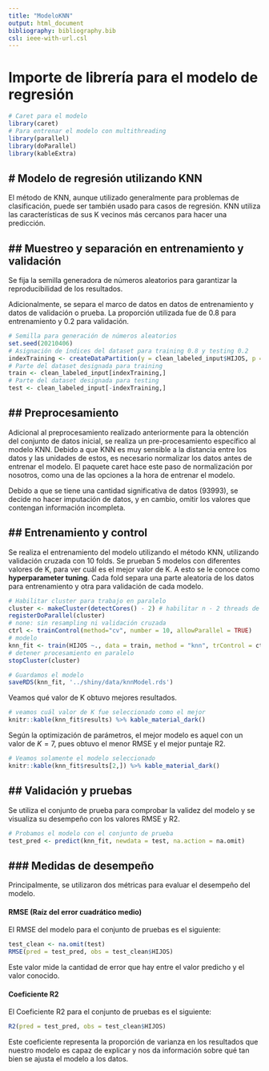 ```yaml
---
title: "ModeloKNN"
output: html_document
bibliography: bibliography.bib
csl: ieee-with-url.csl
---
```

# Importe de librería para el modelo de regresión
```r
# Caret para el modelo
library(caret)
# Para entrenar el modelo con multithreading
library(parallel)
library(doParallel)
library(kableExtra)
```
# Modelo de regresión utilizando KNN
---
El método de KNN, aunque utilizado generalmente para problemas de clasificación, puede ser también usado para casos de regresión. KNN utiliza las características de sus K vecinos más cercanos para hacer una predicción.

## Muestreo y separación en entrenamiento y validación
---
Se fija la semilla generadora de números aleatorios para garantizar la reproducibilidad de los resultados.

Adicionalmente, se separa el marco de datos en datos de entrenamiento y datos de validación o prueba. La proporción utilizada fue de $0.8$ para entrenamiento y $0.2$ para validación.

```r
# Semilla para generación de números aleatorios
set.seed(20210406)
# Asignación de índices del dataset para training 0.8 y testing 0.2 
indexTraining <- createDataPartition(y = clean_labeled_input$HIJOS, p = 0.8, list = FALSE)
# Parte del dataset designada para training
train <- clean_labeled_input[indexTraining,]
# Parte del dataset designada para testing
test <- clean_labeled_input[-indexTraining,]
```

## Preprocesamiento
---
Adicional al preprocesamiento realizado anteriormente para la obtención del conjunto de datos inicial, se realiza un pre-procesamiento específico al modelo KNN. Debido a que KNN es muy sensible a la distancia entre los datos y las unidades de estos, es necesario normalizar los datos antes de entrenar el modelo. El paquete caret hace este paso de normalización por nosotros, como una de las opciones a la hora de entrenar el modelo.

Debido a que se tiene una cantidad significativa de datos $(93993)$, se decide no hacer imputación de datos, y en cambio, omitir los valores que contengan información incompleta.

## Entrenamiento y control
---
Se realiza el entrenamiento del modelo utilizando el método KNN, utilizando validación cruzada con 10 folds. Se prueban 5 modelos con diferentes valores de K, para ver cuál es el mejor valor de K. A esto se le conoce como **hyperparameter tuning**. Cada fold separa una parte aleatoria de los datos para entrenamiento y otra para validación de cada modelo.
```r
# Habilitar cluster para trabajo en paralelo
cluster <- makeCluster(detectCores() - 2) # habilitar n - 2 threads de la cpu
registerDoParallel(cluster)
# none: sin resampling ni validación cruzada
ctrl <- trainControl(method="cv", number = 10, allowParallel = TRUE)
# modelo
knn_fit <- train(HIJOS ~., data = train, method = "knn", trControl = ctrl, preProcess = c("center","scale"), tuneLength = 5, na.action = na.omit)
# detener procesamiento en paralelo
stopCluster(cluster)
```
```r
# Guardamos el modelo
saveRDS(knn_fit, '../shiny/data/knnModel.rds')
```

Veamos qué valor de K obtuvo mejores resultados.

```r
# veamos cuál valor de K fue seleccionado como el mejor
knitr::kable(knn_fit$results) %>% kable_material_dark()
```

Según la optimización de parámetros, el mejor modelo es aquel con un valor de $K = 7$, pues obtuvo el menor RMSE y el mejor puntaje R2.

```r
# Veamos solamente el modelo seleccionado
knitr::kable(knn_fit$results[2,]) %>% kable_material_dark()
```
## Validación y pruebas
---
Se utiliza el conjunto de prueba para comprobar la validez del modelo y se visualiza su desempeño con los valores RMSE y R2.
```r
# Probamos el modelo con el conjunto de prueba
test_pred <- predict(knn_fit, newdata = test, na.action = na.omit)
```
### Medidas de desempeño
---
Principalmente, se utilizaron dos métricas para evaluar el desempeño del modelo.

#### RMSE (Raíz del error cuadrático medio)

El RMSE del modelo para el conjunto de pruebas es el siguiente:
```r
test_clean <- na.omit(test)
RMSE(pred = test_pred, obs = test_clean$HIJOS)
```
Este valor mide la cantidad de error que hay entre el valor predicho y el valor conocido.

#### Coeficiente R2

El Coeficiente R2 para el conjunto de pruebas es el siguiente:
```r
R2(pred = test_pred, obs = test_clean$HIJOS)
```

Este coeficiente representa la proporción de varianza en los resultados que nuestro modelo es capaz de explicar y nos da información sobre qué tan bien se ajusta el modelo a los datos.